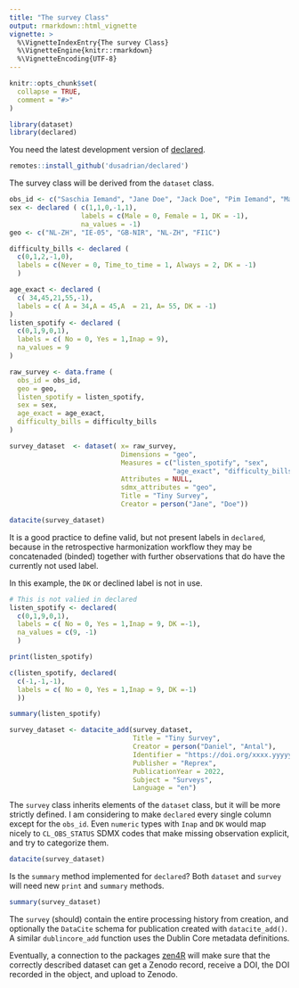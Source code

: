 ```yaml
---
title: "The survey Class"
output: rmarkdown::html_vignette
vignette: >
  %\VignetteIndexEntry{The survey Class}
  %\VignetteEngine{knitr::rmarkdown}
  %\VignetteEncoding{UTF-8}
---
```


```r
knitr::opts_chunk$set(
  collapse = TRUE,
  comment = "#>"
)
```

```r
library(dataset)
library(declared)
```

You need the latest development version of [declared](https://github.com/dusadrian/declared).

```r
remotes::install_github('dusadrian/declared')
```
The survey class will be derived from the `dataset` class. 

```r
obs_id <- c("Saschia Iemand", "Jane Doe", "Jack Doe", "Pim Iemand", "Matti Virtanen" )
sex <- declared ( c(1,1,0,-1,1), 
                  labels = c(Male = 0, Female = 1, DK = -1), 
                  na_values = -1)
geo <- c("NL-ZH", "IE-05", "GB-NIR", "NL-ZH", "FI1C")
```

```r
difficulty_bills <- declared (
  c(0,1,2,-1,0), 
  labels = c(Never = 0, Time_to_time = 1, Always = 2, DK = -1)
  )

age_exact <- declared (
  c( 34,45,21,55,-1), 
  labels = c( A = 34,A = 45,A  = 21, A= 55, DK = -1)
)
listen_spotify <- declared (
  c(0,1,9,0,1),
  labels = c( No = 0, Yes = 1,Inap = 9), 
  na_values = 9
)
```

```r
raw_survey <- data.frame ( 
  obs_id = obs_id, 
  geo = geo, 
  listen_spotify = listen_spotify,
  sex = sex,
  age_exact = age_exact, 
  difficulty_bills = difficulty_bills
)

survey_dataset  <- dataset( x= raw_survey,
                            Dimensions = "geo", 
                            Measures = c("listen_spotify", "sex",
                                         "age_exact", "difficulty_bills"), 
                            Attributes = NULL, 
                            sdmx_attributes = "geo", 
                            Title = "Tiny Survey", 
                            Creator = person("Jane", "Doe"))
```

```r
datacite(survey_dataset)
```

It is a good practice to define valid, but not present labels in `declared`, because in the retrospective harmonization workflow they may be concatenaded (binded) together with further observations that do have the currently not used label. 

In this example, the `DK` or declined label is not in use.

```r
# This is not valied in declared
listen_spotify <- declared(
  c(0,1,9,0,1),
  labels = c( No = 0, Yes = 1,Inap = 9, DK =-1), 
  na_values = c(9, -1)
  )
```



```r
print(listen_spotify)
```


```r
c(listen_spotify, declared(
  c(-1,-1,-1),
  labels = c( No = 0, Yes = 1,Inap = 9, DK =-1)
  ))
```

```r
summary(listen_spotify)
```





```r
survey_dataset <- datacite_add(survey_dataset, 
                               Title = "Tiny Survey", 
                               Creator = person("Daniel", "Antal"), 
                               Identifier = "https://doi.org/xxxx.yyyyy",
                               Publisher = "Reprex", 
                               PublicationYear = 2022, 
                               Subject = "Surveys", 
                               Language = "en")
```

The `survey` class inherits elements of the `dataset` class, but it will be more strictly defined.  I am considering to make  `declared` every single column except for the `obs_id`. Even `numeric` types with `Inap` and `DK` would map nicely to `CL_OBS_STATUS` SDMX codes that make missing observation explicit, and try to categorize them.

```r
datacite(survey_dataset)
```

Is the `summary` method implemented for `declared`? Both `dataset` and `survey` will need new `print` and `summary` methods.

```r
summary(survey_dataset)
```
The `survey` (should) contain the entire processing history from creation, and optionally the `DataCite` schema for publication created with `datacite_add()`.  A similar `dublincore_add` function uses the Dublin Core metadata definitions.

Eventually, a connection to the packages [zen4R](https://github.com/eblondel/zen4R) will make sure that the correctly described dataset can get a Zenodo record, receive a DOI, the DOI recorded in the object, and upload to Zenodo.
